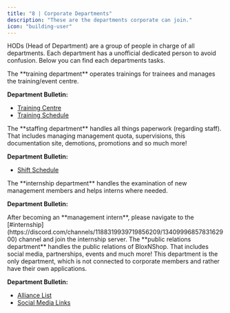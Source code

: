 ```yaml
---
title: "8 | Corporate Departments"
description: "These are the departments corporate can join."
icon: "building-user"
---
```


HODs (Head of Department) are a group of people in charge of all departments. Each department has a unofficial dedicated person to avoid confusion. Below you can find each departments tasks.

<Card title="Training Department" icon="graduation-cap" img="/images/trainingdep.png">
  The **training department** operates trainings for trainees and manages the training/event centre. 

  **Department Bulletin:**

  - [Training Centre](https://www.roblox.com/games/117919086952299/)
  - [Training Schedule](https://sesh.fyi/calendar/1188319939719856209)
</Card>

<Card title="Staffing Department" icon="folder-open" img="images/staffingdepartment.png">
  The **staffing department** handles all things paperwork (regarding staff). That includes managing management quota, supervisions, this documentation site, demotions, promotions and so much more!

  **Department Bulletin:**

  - [Shift Schedule](https://sesh.fyi/calendar/1188319939719856209)
</Card>

<Card title="Internship Department" icon="user-graduate" img="images/internshipdepartment.png">
  The **internship department** handles the examination of new management members and helps interns where needed.

  **Department Bulletin:**

  <Note>
    After becoming an **management intern**, please navigate to the [#internship](https://discord.com/channels/1188319939719856209/1340999685783162900) channel and join the internship server.
  </Note>
</Card>

<Card title="Public Relations Department" icon="handshake" img="images/publicrelationsdepartment.png">
  The **public relations department** handles the public relations of BloxNShop. That includes social media, partnerships, events and much more! This department is the only department, which is not connected to corporate members and rather have their own applications.

  **Department Bulletin:**

  - [Alliance List](https://discord.com/channels/1188319939719856209/1210816031476551730)
  - [Social Media Links](https://linktr.ee/bloxnshop)
</Card>